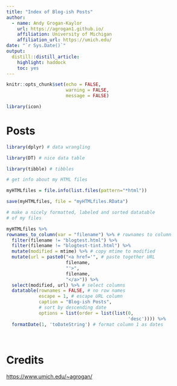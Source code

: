 ---
title: "Index of Blog-ish Posts"
author:
  - name: Andy Grogan-Kaylor 
    url: https://agrogan1.github.io/
    affiliation: University of Michigan
    affiliation_url: https://umich.edu/
date: "`r Sys.Date()`"
output:
  distill::distill_article:
    highlight: haddock
    toc: yes
---

```{r setup, include=FALSE}

knitr::opts_chunk$set(echo = FALSE,
                      warning = FALSE,
                      message = FALSE)

library(icon)

```

# Posts

```{r}

library(dplyr) # data wrangling

library(DT) # nice data table

library(tibble) # tibbles

# get info about my HTML files

myHTMLfiles = file.info(list.files(pattern="*html"))

save(myHTMLfiles, file = "myHTMLfiles.RData")

# make a nicely formatted, labeled and sorted datatable
# of my files

myHTMLfiles %>% 
rownames_to_column(var = "filename") %>% # rownames to column
  filter(filename != "blogtest.html") %>%
  filter(filename != "blogtest-tint.html") %>%
  mutate(modified = mtime) %>% # copy mtime to modified
  mutate(url = paste0("<a href='", # paste together URL
                      filename,
                      "'>",
                      filename, 
                      "</a>")) %>% 
  select(modified, url) %>% # select columns
  datatable(rownames = FALSE, # no row names
            escape = 1, # escape URL column
            caption = "Blog-ish Posts",
            # sort by descending date
            options = list(order = list(list(0, 
                                             'desc')))) %>% 
  formatDate(1, 'toDateString') # format column 1 as dates
  
  
```

# Credits

[https://www.umich.edu/~agrogan/](https://www.umich.edu/~agrogan/)



